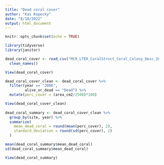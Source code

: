 ```yaml
---
title: "Dead coral cover"
author: "Kai Kopecky"
date: "8/18/2022"
output: html_document
---
```


```r
knitr::opts_chunk$set(echo = TRUE)
```

```r
library(tidyverse)
library(janitor)

dead_coral_cover <- read_csv("MCR_LTER_CoralStruct_Coral_Colony_Desc_2006-2011_20120530.csv") %>% 
  clean_names()

View(dead_coral_cover)
```

```r

dead_coral_cover_clean <- dead_coral_cover %>% 
  filter(year == "2006",
         alive_or_dead == "Dead") %>% 
  mutate(perc_cover = (area_cm2/2500)*100)

View(dead_coral_cover_clean)
  
dead_coral_summary <- dead_coral_cover_clean %>%   
  group_by(site, year) %>% 
  summarize(
    mean_dead_coral = round(mean(perc_cover), 2),
    standard_deviation = round(sd(perc_cover), 2)
  )

mean(dead_coral_summary$mean_dead_coral)
sd(dead_coral_summary$mean_dead_coral)

View(dead_coral_summary)
```


